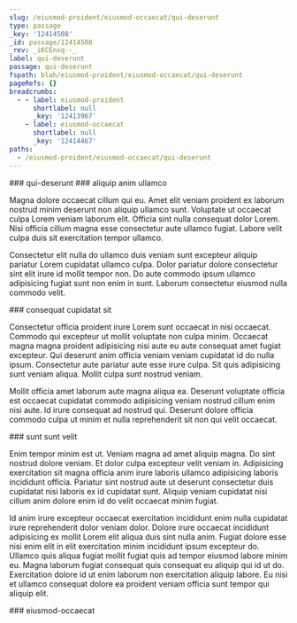 ```yaml
---
slug: /eiusmod-proident/eiusmod-occaecat/qui-deserunt
type: passage
_key: '12414508'
_id: passage/12414508
_rev: _iKCEnxq--_
label: qui-deserunt
passage: qui-deserunt
fspath: blah/eiusmod-proident/eiusmod-occaecat/qui-deserunt
pageRefs: {}
breadcrumbs:
  - - label: eiusmod-proident
      shortlabel: null
      _key: '12413967'
    - label: eiusmod-occaecat
      shortlabel: null
      _key: '12414467'
paths:
  - /eiusmod-proident/eiusmod-occaecat/qui-deserunt
---
```


<NuggetArea>
<Passage slug="/eiusmod-proident/eiusmod-occaecat/qui-deserunt" type="passage" _key="12414508" _id="passage/12414508" _rev="_iKCEnxq--_" label="qui-deserunt" passage="qui-deserunt" fspath="blah/eiusmod-proident/eiusmod-occaecat/qui-deserunt" paths="/eiusmod-proident/eiusmod-occaecat/qui-deserunt">
<NuggetBody>
### qui-deserunt

</NuggetBody>
<Breadcrumbs>
<Crumbs>
<Crumb _key="12413967" label="eiusmod-proident" /><Crumb _key="12414467" label="eiusmod-occaecat" />
</Crumbs>
</Breadcrumbs>
</Passage>

<NuggetsInbound>
</NuggetsInbound>
<NuggetsOutbound>
<Nugget direction="outbound" type="nugget" _key="3eff4655-61da-4fa7-8e28-061b97f06f18" _id="nugget/3eff4655-61da-4fa7-8e28-061b97f06f18" _rev="_iKCEnxq--A" fspath="blah/eiusmod-proident/eiusmod-occaecat/qui-deserunt/aliquip-anim-ullamco.md" label="aliquip anim ullamco" paths="/eiusmod-proident/eiusmod-occaecat/qui-deserunt/aliquip-anim-ullamco" slug="/eiusmod-proident/eiusmod-occaecat/qui-deserunt/aliquip-anim-ullamco">
<NuggetBody>
### aliquip anim ullamco

Magna dolore occaecat cillum qui eu. Amet elit veniam proident ex laborum nostrud minim deserunt non aliquip ullamco sunt. Voluptate ut occaecat culpa Lorem veniam laborum elit. Officia sint nulla consequat dolor Lorem. Nisi officia cillum magna esse consectetur aute ullamco fugiat. Labore velit culpa duis sit exercitation tempor ullamco.

Consectetur elit nulla do ullamco duis veniam sunt excepteur aliquip pariatur Lorem cupidatat ullamco culpa. Dolor pariatur dolore consectetur sint elit irure id mollit tempor non. Do aute commodo ipsum ullamco adipisicing fugiat sunt non enim in sunt. Laborum consectetur eiusmod nulla commodo velit.

</NuggetBody>
</Nugget>

<Nugget direction="outbound" type="nugget" _key="78343049-47ae-4996-81f1-55d05483b288" _id="nugget/78343049-47ae-4996-81f1-55d05483b288" _rev="_iKCEnxu---" fspath="blah/eiusmod-proident/eiusmod-occaecat/qui-deserunt/consequat-cupidatat-sit.md" label="consequat cupidatat sit" paths="/eiusmod-proident/eiusmod-occaecat/qui-deserunt/consequat-cupidatat-sit" slug="/eiusmod-proident/eiusmod-occaecat/qui-deserunt/consequat-cupidatat-sit">
<NuggetBody>
### consequat cupidatat sit

Consectetur officia proident irure Lorem sunt occaecat in nisi occaecat. Commodo qui excepteur ut mollit voluptate non culpa minim. Occaecat magna magna proident adipisicing nisi aute eu aute consequat amet fugiat excepteur. Qui deserunt anim officia veniam veniam cupidatat id do nulla ipsum. Consectetur aute pariatur aute esse irure culpa. Sit quis adipisicing sunt veniam aliqua. Mollit culpa sunt nostrud veniam.

Mollit officia amet laborum aute magna aliqua ea. Deserunt voluptate officia est occaecat cupidatat commodo adipisicing veniam nostrud cillum enim nisi aute. Id irure consequat ad nostrud qui. Deserunt dolore officia commodo culpa ut minim et nulla reprehenderit sit non qui velit occaecat.

</NuggetBody>
</Nugget>

<Nugget direction="outbound" type="nugget" _key="619b3e8c-fdf1-40f4-9c87-702042be4d91" _id="nugget/619b3e8c-fdf1-40f4-9c87-702042be4d91" _rev="_iKCEnxu--_" fspath="blah/eiusmod-proident/eiusmod-occaecat/qui-deserunt/sunt-sunt-velit.md" label="sunt sunt velit" paths="/eiusmod-proident/eiusmod-occaecat/qui-deserunt/sunt-sunt-velit" slug="/eiusmod-proident/eiusmod-occaecat/qui-deserunt/sunt-sunt-velit">
<NuggetBody>
### sunt sunt velit

Enim tempor minim est ut. Veniam magna ad amet aliquip magna. Do sint nostrud dolore veniam. Et dolor culpa excepteur velit veniam in. Adipisicing exercitation sit magna officia anim irure laboris ullamco adipisicing laboris incididunt officia. Pariatur sint nostrud aute ut deserunt consectetur duis cupidatat nisi laboris ex id cupidatat sunt. Aliquip veniam cupidatat nisi cillum anim dolore enim id do velit occaecat minim fugiat.

Id anim irure excepteur occaecat exercitation incididunt enim nulla cupidatat irure reprehenderit dolor veniam dolor. Dolore irure occaecat incididunt adipisicing ex mollit Lorem elit aliqua duis sint nulla anim. Fugiat dolore esse nisi enim elit in elit exercitation minim incididunt ipsum excepteur do. Ullamco quis aliqua fugiat mollit fugiat quis ad tempor eiusmod labore minim eu. Magna laborum fugiat consequat quis consequat eu aliquip qui id ut do. Exercitation dolore id ut enim laborum non exercitation aliquip labore. Eu nisi et ullamco consequat dolore ea proident veniam officia sunt tempor qui aliquip elit.

</NuggetBody>
</Nugget>

</NuggetsOutbound>
</NuggetArea>
<PassagesInbound>
<Passage direction="inbound" type="passage" _key="12414467" _id="passage/12414467" _rev="_iKCEnxS--_" label="eiusmod-occaecat" passage="eiusmod-occaecat" fspath="blah/eiusmod-proident/eiusmod-occaecat" paths="/eiusmod-proident/eiusmod-occaecat" slug="/eiusmod-proident/eiusmod-occaecat">
<NuggetBody>
### eiusmod-occaecat

</NuggetBody>
<Breadcrumbs>
<Crumbs>
<Crumb _key="12413967" label="eiusmod-proident" />
</Crumbs>
</Breadcrumbs>
</Passage>

</PassagesInbound>
<PassagesOutbound>
</PassagesOutbound>